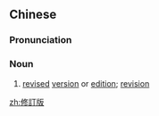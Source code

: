 {{also|修订版}}
==Chinese==
{{zh-forms|s=修订版|type=21}}

===Pronunciation===
{{zh-pron
|m=xiūdìngbǎn
|cat=n
}}

===Noun===
{{zh-noun}}

# [[revised]] [[version]] or [[edition]]; [[revision]]

[[zh:修訂版]]